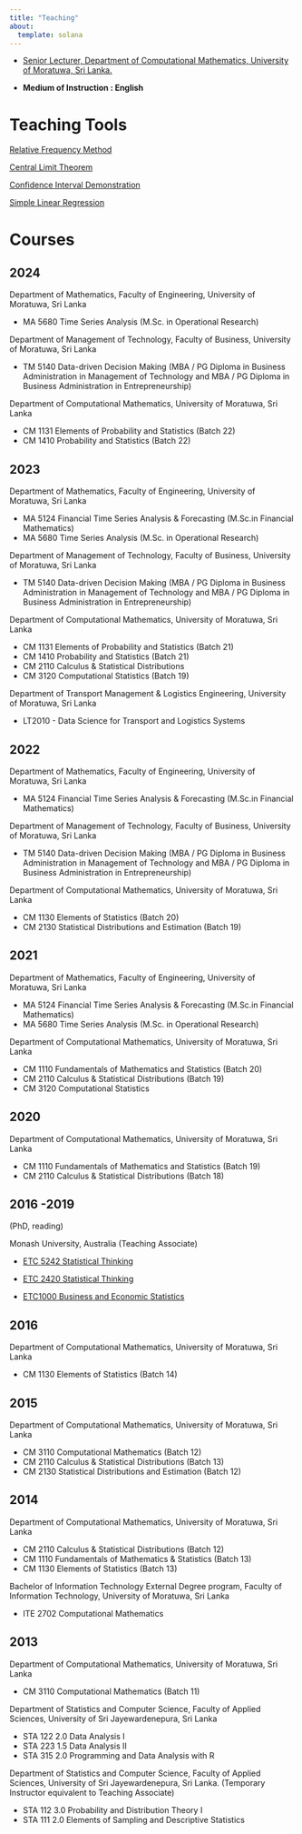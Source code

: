 ```yaml
---
title: "Teaching"
about:
  template: solana
---
```


-   [Senior Lecturer, Department of Computational Mathematics, University of Moratuwa, Sri Lanka.](https://uom.lk/staff/Talagala.PD.php)

-   **Medium of Instruction : English**

# Teaching Tools

[Relative Frequency Method](https://pridiltal.shinyapps.io/Probability/)

[Central Limit Theorem](https://pridiltal.shinyapps.io/CLTapp/)

[Confidence Interval Demonstration](https://pridiltal.shinyapps.io/Confidence_Interval/)

[Simple Linear Regression](https://pridiltal.shinyapps.io/regression/)

# Courses

## 2024

Department of Mathematics, Faculty of Engineering, University of Moratuwa, Sri Lanka

-   MA 5680 Time Series Analysis (M.Sc. in Operational Research)

Department of Management of Technology, Faculty of Business, University of Moratuwa, Sri Lanka

-   TM 5140 Data-driven Decision Making (MBA / PG Diploma in Business Administration in Management of Technology and MBA / PG Diploma in Business Administration in Entrepreneurship)

Department of Computational Mathematics, University of Moratuwa, Sri Lanka

-   CM 1131 Elements of Probability and Statistics (Batch 22)
-   CM 1410 Probability and Statistics (Batch 22)

## 2023

Department of Mathematics, Faculty of Engineering, University of Moratuwa, Sri Lanka

-   MA 5124 Financial Time Series Analysis & Forecasting (M.Sc.in Financial Mathematics)
-   MA 5680 Time Series Analysis (M.Sc. in Operational Research)

Department of Management of Technology, Faculty of Business, University of Moratuwa, Sri Lanka

-   TM 5140 Data-driven Decision Making (MBA / PG Diploma in Business Administration in Management of Technology and MBA / PG Diploma in Business Administration in Entrepreneurship)

Department of Computational Mathematics, University of Moratuwa, Sri Lanka

-   CM 1131 Elements of Probability and Statistics (Batch 21)
-   CM 1410 Probability and Statistics (Batch 21)
-   CM 2110 Calculus & Statistical Distributions
-   CM 3120 Computational Statistics (Batch 19)

Department of Transport Management & Logistics Engineering, University of Moratuwa, Sri Lanka

-   LT2010 - Data Science for Transport and Logistics Systems

## 2022

Department of Mathematics, Faculty of Engineering, University of Moratuwa, Sri Lanka

-   MA 5124 Financial Time Series Analysis & Forecasting (M.Sc.in Financial Mathematics)

Department of Management of Technology, Faculty of Business, University of Moratuwa, Sri Lanka

-   TM 5140 Data-driven Decision Making (MBA / PG Diploma in Business Administration in Management of Technology and MBA / PG Diploma in Business Administration in Entrepreneurship)

Department of Computational Mathematics, University of Moratuwa, Sri Lanka

-   CM 1130 Elements of Statistics (Batch 20)
-   CM 2130 Statistical Distributions and Estimation (Batch 19)

## 2021

Department of Mathematics, Faculty of Engineering, University of Moratuwa, Sri Lanka

-   MA 5124 Financial Time Series Analysis & Forecasting (M.Sc.in Financial Mathematics)
-   MA 5680 Time Series Analysis (M.Sc. in Operational Research)

Department of Computational Mathematics, University of Moratuwa, Sri Lanka

-   CM 1110 Fundamentals of Mathematics and Statistics (Batch 20)
-   CM 2110 Calculus & Statistical Distributions (Batch 19)
-   CM 3120 Computational Statistics

## 2020

Department of Computational Mathematics, University of Moratuwa, Sri Lanka

-   CM 1110 Fundamentals of Mathematics and Statistics (Batch 19)
-   CM 2110 Calculus & Statistical Distributions (Batch 18)

## 2016 -2019

(PhD, reading)

Monash University, Australia (Teaching Associate)

-   [ETC 5242 Statistical Thinking](https://www3.monash.edu/pubs/2019handbooks/units/ETC5242.html)

-   [ETC 2420 Statistical Thinking](https://www3.monash.edu/pubs/2018handbooks/units/ETC2420.html)

-   [ETC1000 Business and Economic Statistics](https://www3.monash.edu/pubs/2019handbooks/units/ETC1000.html)

## 2016

Department of Computational Mathematics, University of Moratuwa, Sri Lanka

-   CM 1130 Elements of Statistics (Batch 14)

## 2015

Department of Computational Mathematics, University of Moratuwa, Sri Lanka

-   CM 3110 Computational Mathematics (Batch 12)
-   CM 2110 Calculus & Statistical Distributions (Batch 13)
-   CM 2130 Statistical Distributions and Estimation (Batch 12)

## 2014

Department of Computational Mathematics, University of Moratuwa, Sri Lanka

-   CM 2110 Calculus & Statistical Distributions (Batch 12)
-   CM 1110 Fundamentals of Mathematics & Statistics (Batch 13)
-   CM 1130 Elements of Statistics (Batch 13)

Bachelor of Information Technology External Degree program, Faculty of Information Technology, University of Moratuwa, Sri Lanka

-   ITE 2702 Computational Mathematics

## 2013

Department of Computational Mathematics, University of Moratuwa, Sri Lanka

-   CM 3110 Computational Mathematics (Batch 11)

Department of Statistics and Computer Science, Faculty of Applied Sciences, University of Sri Jayewardenepura, Sri Lanka

-   STA 122 2.0 Data Analysis I
-   STA 223 1.5 Data Analysis II
-   STA 315 2.0 Programming and Data Analysis with R

Department of Statistics and Computer Science, Faculty of Applied Sciences, University of Sri Jayewardenepura, Sri Lanka. (Temporary Instructor equivalent to Teaching Associate)

-   STA 112 3.0 Probability and Distribution Theory I
-   STA 111 2.0 Elements of Sampling and Descriptive Statistics
